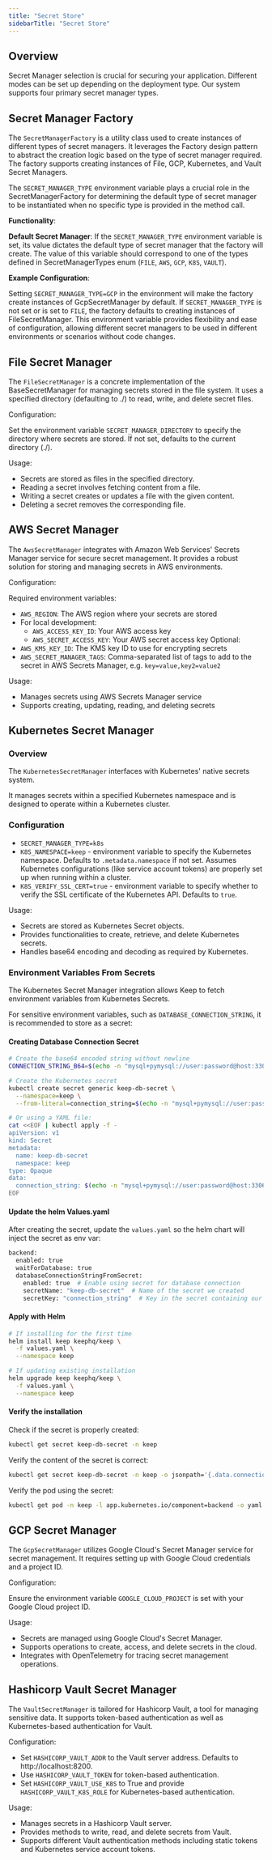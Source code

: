 ```yaml
---
title: "Secret Store"
sidebarTitle: "Secret Store"
---
```


## Overview

<Tip>
  Secret Manager selection is crucial for securing your application. Different
  modes can be set up depending on the deployment type. Our system supports four
  primary secret manager types.
</Tip>

## Secret Manager Factory

The `SecretManagerFactory` is a utility class used to create instances of different types of secret managers. It leverages the Factory design pattern to abstract the creation logic based on the type of secret manager required. The factory supports creating instances of File, GCP, Kubernetes, and Vault Secret Managers.

The `SECRET_MANAGER_TYPE` environment variable plays a crucial role in the SecretManagerFactory for determining the default type of secret manager to be instantiated when no specific type is provided in the method call.

**Functionality**:

**Default Secret Manager**: If the `SECRET_MANAGER_TYPE` environment variable is set, its value dictates the default type of secret manager that the factory will create.
The value of this variable should correspond to one of the types defined in SecretManagerTypes enum (`FILE`, `AWS`, `GCP`, `K8S`, `VAULT`).

**Example Configuration**:

Setting `SECRET_MANAGER_TYPE=GCP` in the environment will make the factory create instances of GcpSecretManager by default.
If `SECRET_MANAGER_TYPE` is not set or is set to `FILE`, the factory defaults to creating instances of FileSecretManager.
This environment variable provides flexibility and ease of configuration, allowing different secret managers to be used in different environments or scenarios without code changes.

## File Secret Manager

The `FileSecretManager` is a concrete implementation of the BaseSecretManager for managing secrets stored in the file system. It uses a specified directory (defaulting to ./) to read, write, and delete secret files.

Configuration:

Set the environment variable `SECRET_MANAGER_DIRECTORY` to specify the directory where secrets are stored. If not set, defaults to the current directory (./).

Usage:

- Secrets are stored as files in the specified directory.
- Reading a secret involves fetching content from a file.
- Writing a secret creates or updates a file with the given content.
- Deleting a secret removes the corresponding file.

## AWS Secret Manager

The `AwsSecretManager` integrates with Amazon Web Services' Secrets Manager service for secure secret management. It provides a robust solution for storing and managing secrets in AWS environments.

Configuration:

Required environment variables:

- `AWS_REGION`: The AWS region where your secrets are stored
- For local development:
  - `AWS_ACCESS_KEY_ID`: Your AWS access key
  - `AWS_SECRET_ACCESS_KEY`: Your AWS secret access key
    Optional:
- `AWS_KMS_KEY_ID`: The KMS key ID to use for encrypting secrets
- `AWS_SECRET_MANAGER_TAGS`: Comma-separated list of tags to add to the secret in AWS Secrets Manager, e.g. `key=value,key2=value2`

Usage:

- Manages secrets using AWS Secrets Manager service
- Supports creating, updating, reading, and deleting secrets

## Kubernetes Secret Manager

### Overview

The `KubernetesSecretManager` interfaces with Kubernetes' native secrets system.

It manages secrets within a specified Kubernetes namespace and is designed to operate within a Kubernetes cluster.

### Configuration

- `SECRET_MANAGER_TYPE=k8s`
- `K8S_NAMESPACE=keep` - environment variable to specify the Kubernetes namespace. Defaults to `.metadata.namespace` if not set. Assumes Kubernetes configurations (like service account tokens) are properly set up when running within a cluster.
- `K8S_VERIFY_SSL_CERT=true` - environment variable to specify whether to verify the SSL certificate of the Kubernetes API. Defaults to `true`.

Usage:

- Secrets are stored as Kubernetes Secret objects.
- Provides functionalities to create, retrieve, and delete Kubernetes secrets.
- Handles base64 encoding and decoding as required by Kubernetes.

### Environment Variables From Secrets

The Kubernetes Secret Manager integration allows Keep to fetch environment variables from Kubernetes Secrets.

For sensitive environment variables, such as `DATABASE_CONNECTION_STRING`, it is recommended to store as a secret:

#### Creating Database Connection Secret

```bash
# Create the base64 encoded string without newline
CONNECTION_STRING_B64=$(echo -n "mysql+pymysql://user:password@host:3306/dbname" | base64)

# Create the Kubernetes secret
kubectl create secret generic keep-db-secret \
  --namespace=keep \
  --from-literal=connection_string=$(echo -n "mysql+pymysql://user:password@host:3306/dbname" | base64)

# Or using a YAML file:
cat <<EOF | kubectl apply -f -
apiVersion: v1
kind: Secret
metadata:
  name: keep-db-secret
  namespace: keep
type: Opaque
data:
  connection_string: $(echo -n "mysql+pymysql://user:password@host:3306/dbname" | base64)
EOF
```

#### Update the helm Values.yaml

After creating the secret, update the `values.yaml` so the helm chart will inject the secret as env var:

```bash
backend:
  enabled: true
  waitForDatabase: true
  databaseConnectionStringFromSecret:
    enabled: true  # Enable using secret for database connection
    secretName: "keep-db-secret"  # Name of the secret we created
    secretKey: "connection_string"  # Key in the secret containing our connection string
```

#### Apply with Helm

```bash
# If installing for the first time
helm install keep keephq/keep \
  -f values.yaml \
  --namespace keep

# If updating existing installation
helm upgrade keep keephq/keep \
  -f values.yaml \
  --namespace keep
```

#### Verify the installation

Check if the secret is properly created:

```bash
kubectl get secret keep-db-secret -n keep
```

Verify the content of the secret is correct:

```bash
kubectl get secret keep-db-secret -n keep -o jsonpath='{.data.connection_string}' | base64 -d
```

Verify the pod using the secret:

```bash
kubectl get pod -n keep -l app.kubernetes.io/component=backend -o yaml | grep DATABASE_CONNECTION_STRING -A 5
```

## GCP Secret Manager

The `GcpSecretManager` utilizes Google Cloud's Secret Manager service for secret management. It requires setting up with Google Cloud credentials and a project ID.

Configuration:

Ensure the environment variable `GOOGLE_CLOUD_PROJECT` is set with your Google Cloud project ID.

Usage:

- Secrets are managed using Google Cloud's Secret Manager.
- Supports operations to create, access, and delete secrets in the cloud.
- Integrates with OpenTelemetry for tracing secret management operations.

## Hashicorp Vault Secret Manager

The `VaultSecretManager` is tailored for Hashicorp Vault, a tool for managing sensitive data. It supports token-based authentication as well as Kubernetes-based authentication for Vault.

Configuration:

- Set `HASHICORP_VAULT_ADDR` to the Vault server address. Defaults to http://localhost:8200.
- Use `HASHICORP_VAULT_TOKEN` for token-based authentication.
- Set `HASHICORP_VAULT_USE_K8S` to True and provide `HASHICORP_VAULT_K8S_ROLE` for Kubernetes-based authentication.

Usage:

- Manages secrets in a Hashicorp Vault server.
- Provides methods to write, read, and delete secrets from Vault.
- Supports different Vault authentication methods including static tokens and Kubernetes service account tokens.
